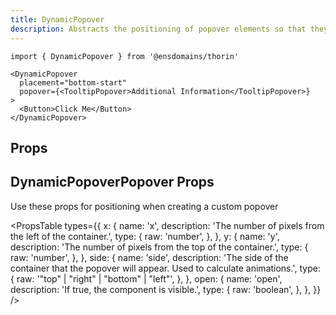 ```yaml
---
title: DynamicPopover
description: Abstracts the positioning of popover elements so that they are visible on the screen
---
```


```tsx
import { DynamicPopover } from '@ensdomains/thorin'
```

```tsx live=true  expand=ture minHeight=300px
<DynamicPopover
  placement="bottom-start"
  popover={<TooltipPopover>Additional Information</TooltipPopover>}
>
  <Button>Click Me</Button>
</DynamicPopover>
```

## Props

<PropsTable sourceLink={sourceLink} types={types} />

## DynamicPopoverPopover Props

Use these props for positioning when creating a custom popover

<PropsTable
  types={{
    x: {
      name: 'x',
      description: 'The number of pixels from the left of the container.',
      type: {
        raw: 'number',
      },
    },
    y: {
      name: 'y',
      description: 'The number of pixels from the top of the container.',
      type: {
        raw: 'number',
      },
    },
    side: {
      name: 'side',
      description:
        'The side of the container that the popover will appear. Used to calculate animations.',
      type: {
        raw: '"top" | "right" | "bottom" | "left"',
      },
    },
    open: {
      name: 'open',
      description: 'If true, the component is visible.',
      type: {
        raw: 'boolean',
      },
    },
  }}
/>
